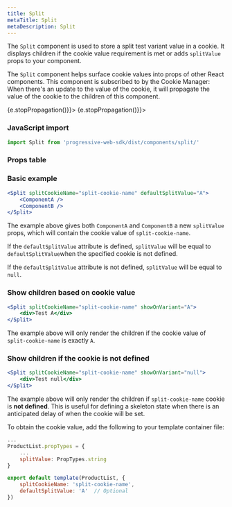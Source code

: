 ```yaml
---
title: Split
metaTitle: Split
metaDescription: Split
---
```



<div class="component-intro">

The `Split` component is used to store a split test variant value in a cookie. It displays children if the cookie value requirement is met or adds `splitValue` props to your component.

The `Split` component helps surface cookie values into props of other React components. This component is subscribed to by the Cookie Manager: When there's an update to the value of the cookie, it will propagate the value of the cookie to the children of this component.

</div>

<div onClick={(e) => {e.stopPropagation()}}>
<Tabs activeIndex={0} className="devcenter">
<TabsPanel title="Code" onClick={(e) => {e.stopPropagation()}}>

### JavaScript import

```jsx
import Split from 'progressive-web-sdk/dist/components/split/'
```

### Props table

<PropsTable propMetaData={props.componentMetadata.childrenComponentProp} />

### Basic example

```jsx
<Split splitCookieName="split-cookie-name" defaultSplitValue="A">
    <ComponentA />
    <ComponentB />
</Split>
```

The example above gives both `ComponentA` and `ComponentB` a new `splitValue` props, which will contain the cookie value of `split-cookie-name`.

If the `defaultSplitValue` attribute is defined, `splitValue` will be equal to `defaultSplitValue`when the specified cookie is not defined.

If the `defaultSplitValue` attribute is not defined,
`splitValue` will be equal to `null`.

### Show children based on cookie value

```jsx react-live=true
<Split splitCookieName="split-cookie-name" showOnVariant="A">
    <div>Test A</div>
</Split>
```

The example above will only render the children if the cookie value of
`split-cookie-name` is exactly `A`.

### Show children if the cookie is not defined

```jsx react-live=true
<Split splitCookieName="split-cookie-name" showOnVariant="null">
    <div>Test null</div>
</Split>
```

The example above will only render the children if `split-cookie-name` cookie is **not defined**. This is useful for defining a skeleton state when there is an anticipated delay of when the cookie will be set.

To obtain the cookie value, add the following to your template container file:

```jsx static
...
ProductList.propTypes = {
    ...
    splitValue: PropTypes.string
}

export default template(ProductList, {
    splitCookieName: 'split-cookie-name',
    defaultSplitValue: 'A'  // Optional
})
```

</TabsPanel>
</Tabs>
</div>
